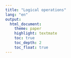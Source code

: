 ```yaml
---
title: "Logical operations"
lang: "en"
output:
  html_document:
    theme: paper
    highlight: textmate
    toc: true
    toc_depth: 2
    toc_float: true
---
```


